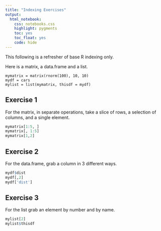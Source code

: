 ```yaml
---
title: "Indexing Exercises"
output: 
  html_notebook:
    css: notebooks.css
    highlight: pygments
    toc: yes
    toc_float: yes
    code: hide
---
```



This following is a refresher of base R indexing only.

Here is a matrix, a data.frame and a list.

```
mymatrix = matrix(rnorm(100), 10, 10)
mydf = cars
mylist = list(mymatrix, thisdf = mydf)
```


## Exercise 1

For the matrix, in separate operations, take a slice of rows, a selection of columns, and a single element.

```r
mymatrix[1:5, ]
mymatrix[, 1:5]
mymatrix[1,2]
```


## Exercise 2

For the data.frame, grab a column in 3 different ways.

```r
mydf$dist
mydf[,2]
mydf['dist']
```


## Exercise 3

For the list grab an element by number and by name.

```r
mylist[2]
mylist$thisdf
```

